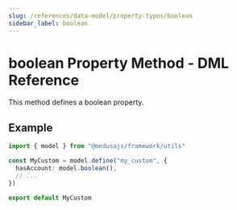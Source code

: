```yaml
---
slug: /references/data-model/property-types/boolean
sidebar_label: boolean
---
```



# boolean Property Method - DML Reference

This method defines a boolean property.

## Example

```ts
import { model } from "@medusajs/framework/utils"

const MyCustom = model.define("my_custom", {
  hasAccount: model.boolean(),
  // ...
})

export default MyCustom
```
